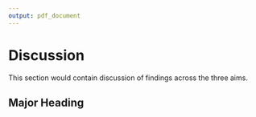 ---
output: pdf_document
---

\center
# Discussion
\raggedright

This section would contain discussion of findings across the three aims.


## Major Heading
\lipsum

